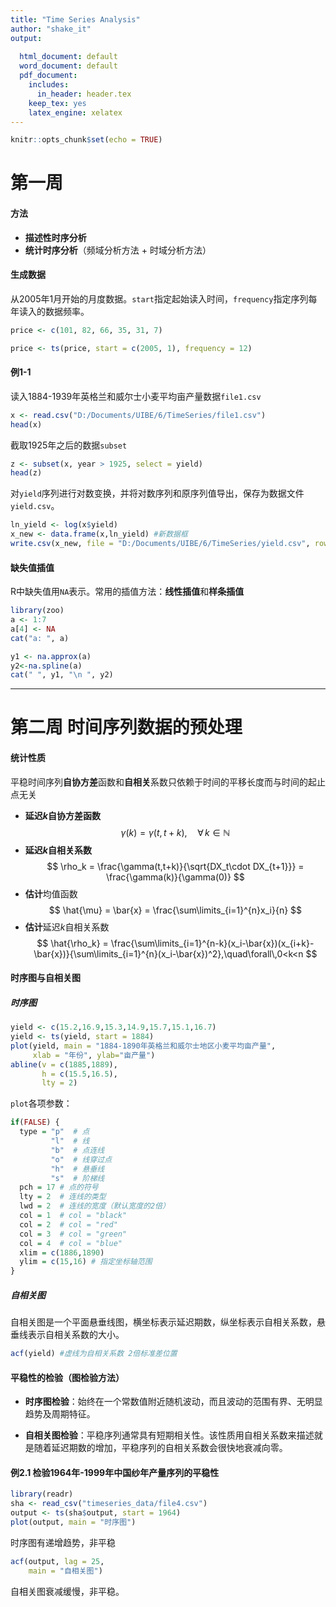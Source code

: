 ```yaml
---
title: "Time Series Analysis"
author: "shake_it"
output:
  
  html_document: default
  word_document: default
  pdf_document:
    includes:
      in_header: header.tex
    keep_tex: yes   
    latex_engine: xelatex
---
```


```r
knitr::opts_chunk$set(echo = TRUE)
```
# 第一周

#### 方法

- **描述性时序分析**
- **统计时序分析**（频域分析方法 + 时域分析方法）

#### 生成数据

从2005年1月开始的月度数据。`start`指定起始读入时间，`frequency`指定序列每年读入的数据频率。
```r
price <- c(101, 82, 66, 35, 31, 7)

price <- ts(price, start = c(2005, 1), frequency = 12)
```

#### 例1-1

读入1884-1939年英格兰和威尔士小麦平均亩产量数据`file1.csv`
```r
x <- read.csv("D:/Documents/UIBE/6/TimeSeries/file1.csv")
head(x)
```
截取1925年之后的数据`subset`
```r
z <- subset(x, year > 1925, select = yield)
head(z)
```
对`yield`序列进行对数变换，并将对数序列和原序列值导出，保存为数据文件`yield.csv`。
```r
ln_yield <- log(x$yield)
x_new <- data.frame(x,ln_yield) #新数据框
write.csv(x_new, file = "D:/Documents/UIBE/6/TimeSeries/yield.csv", row.names = F)
```

#### 缺失值插值

R中缺失值用`NA`表示。常用的插值方法：**线性插值**和**样条插值**
```r
library(zoo)
a <- 1:7
a[4] <- NA
cat("a: ", a)
```
```r
y1 <- na.approx(a)
y2<-na.spline(a)
cat(" ", y1, "\n ", y2)
```

***

# 第二周 时间序列数据的预处理

#### 统计性质

平稳时间序列**自协方差**函数和**自相关**系数只依赖于时间的平移长度而与时间的起止点无关

- **延迟$k$自协方差函数**
$$
\gamma(k) = \gamma(t,t+k),\quad\forall\,k\in\mathbb{N}
$$
- **延迟$k$自相关系数**
$$
\rho_k = \frac{\gamma(t,t+k)}{\sqrt{DX_t\cdot DX_{t+1}}} = \frac{\gamma(k)}{\gamma(0)}
$$
- **估计**均值函数
$$
\hat{\mu} = \bar{x} = \frac{\sum\limits_{i=1}^{n}x_i}{n}
$$
- **估计**延迟$k$自相关系数
$$
\hat{\rho_k} = \frac{\sum\limits_{i=1}^{n-k}(x_i-\bar{x})(x_{i+k}-\bar{x})}{\sum\limits_{i=1}^{n}(x_i-\bar{x})^2},\quad\forall\,0<k<n
$$

#### 时序图与自相关图

##### 时序图
```r
yield <- c(15.2,16.9,15.3,14.9,15.7,15.1,16.7)
yield <- ts(yield, start = 1884)
plot(yield, main = "1884-1890年英格兰和威尔士地区小麦平均亩产量", 
     xlab = "年份", ylab="亩产量")
abline(v = c(1885,1889), 
       h = c(15.5,16.5), 
       lty = 2)
```

`plot`各项参数：
```r
if(FALSE) {
  type = "p"  # 点
         "l"  # 线
         "b"  # 点连线
         "o"  # 线穿过点
         "h"  # 悬垂线
         "s"  # 阶梯线
  pch = 17 # 点的符号
  lty = 2  # 连线的类型
  lwd = 2  # 连线的宽度（默认宽度的2倍）
  col = 1  # col = "black"
  col = 2  # col = "red"
  col = 3  # col = "green"
  col = 4  # col = "blue"
  xlim = c(1886,1890)
  ylim = c(15,16) # 指定坐标轴范围
}
```

##### 自相关图

自相关图是一个平面悬垂线图，横坐标表示延迟期数，纵坐标表示自相关系数，悬垂线表示自相关系数的大小。
```r
acf(yield) #虚线为自相关系数 2倍标准差位置
```

#### 平稳性的检验（图检验方法）

- **时序图检验**：始终在一个常数值附近随机波动，而且波动的范围有界、无明显趋势及周期特征。

- **自相关图检验**：平稳序列通常具有短期相关性。该性质用自相关系数来描述就是随着延迟期数的增加，平稳序列的自相关系数会很快地衰减向零。

#### 例2.1 检验1964年-1999年中国纱年产量序列的平稳性
```r
library(readr)
sha <- read_csv("timeseries_data/file4.csv")
output <- ts(sha$output, start = 1964)
plot(output, main = "时序图")
```

时序图有递增趋势，非平稳
```r
acf(output, lag = 25,
    main = "自相关图")
```

自相关图衰减缓慢，非平稳。



















